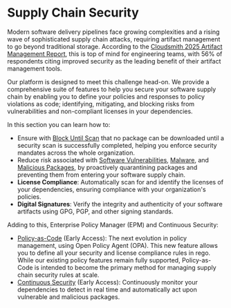 # Supply Chain Security

Modern software delivery pipelines face growing complexities and a rising wave of sophisticated supply chain attacks, requiring artifact management to go beyond traditional storage. According to the [Cloudsmith 2025 Artifact Management Report](https://cloudsmith.com/campaigns/2025-artifact-management-report), this is top of mind for engineering teams, with 56% of respondents citing improved security as the leading benefit of their artifact management tools.

Our platform is designed to meet this challenge head-on. We provide a comprehensive suite of features to help you secure your software supply chain by enabling you to define your policies and responses to policy violations as code; identifying, mitigating, and blocking risks from vulnerabilities and non-compliant licenses in your dependencies.

In this section you can learn how to:

- Ensure with [Block Until Scan](/policy-management/block-until-scan) that no package can be downloaded until a security scan is successfully completed, helping you enforce security mandates across the whole organization.
- Reduce risk associated with [Software Vulnerabilities](/supply-chain-security/vulnerability-scanning), [Malware](/supply-chain-security/malware-detection/malware-scanning), and [Malicious Packages](/supply-chain-security/malware-detection/malicious-packages), by proactively quarantining packages and preventing them from entering your software supply chain.
- **License Compliance**: Automatically scan for and identify the licenses of your dependencies, ensuring compliance with your organization's policies.
- **Digital Signatures**: Verify the integrity and authenticity of your software artifacts using GPG, PGP, and other signing standards.

Adding to this, Enterprise Policy Manager (EPM) and Continuous Security:

- [Policy-as-Code](/supply-chain-security/epm/) (Early Access): The next evolution in policy management, using Open Policy Agent (OPA). This new feature allows you to define all your security and license compliance rules in rego. While our existing policy features remain fully supported, Policy-as-Code is intended to become the primary method for managing supply chain security rules at scale.
- [Continuous Security](/supply-chain-security/continuous-security) (Early Access): Continuously monitor your dependencies to detect in real time and automatically act upon vulnerable and malicious packages.